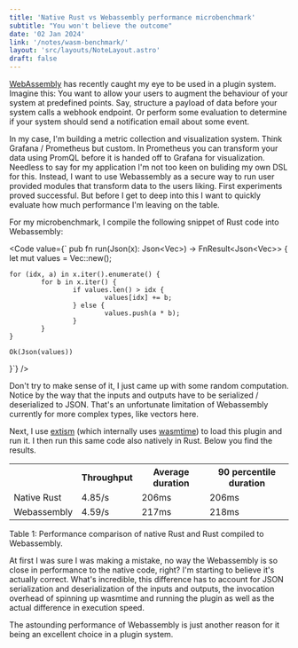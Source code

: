 ```yaml
---
title: 'Native Rust vs Webassembly performance microbenchmark'
subtitle: "You won't believe the outcome"
date: '02 Jan 2024'
link: '/notes/wasm-benchmark/'
layout: 'src/layouts/NoteLayout.astro'
draft: false
---
```



[WebAssembly](https://developer.mozilla.org/en-US/docs/WebAssembly) has recently caught
my eye to be used in a plugin system. Imagine this: You want to allow your users to augment the
behaviour of your system at predefined points. Say, structure a payload of data before your system
calls a webhook endpoint. Or perform some evaluation to determine if your system should send a
notification email about some event.

In my case, I'm building a metric collection and visualization system. Think Grafana /
Prometheus but custom. In Prometheus you can transform your data using PromQL before it is
handed off to Grafana for visualization. Needless to say for my application I'm not too keen
on buliding my own DSL for this. Instead, I want to use Webassembly as a secure way to run
user provided modules that transform data to the users liking. First experiments proved
successful. But before I get to deep into this I want to quickly evaluate how much performance
I'm leaving on the table.

For my microbenchmark, I compile the following snippet of Rust code into Webassembly:

<Code
	value={`
pub fn run(Json(x): Json<Vec<i64>>) -> FnResult<Json<Vec<i64>>> {
		let mut values = Vec::new();

    for (idx, a) in x.iter().enumerate() {
    		for b in x.iter() {
    				if values.len() > idx {
    						values[idx] += b;
    				} else {
    						values.push(a * b);
    				}
    		}
    }

    Ok(Json(values))

}`}
/>

Don't try to make sense of it, I just came up with some random computation. Notice by the way that
the inputs and outputs have to be serialized / deserialized to JSON. That's an unfortunate
limitation of Webassembly currently for more complex types, like vectors here.

Next, I use [extism](https://github.com/extism/extism) (which internally uses
[wasmtime](https://github.com/bytecodealliance/wasmtime)) to load this plugin and run it.
I then run this same code also natively in Rust. Below you find the results.

<div class="md:w-full mx-auto">
	<Table>
		<tr class="border-b border-black dark:border-white">
			<th class="text-left"></th>
			<th class="text-right">Throughput</th>
			<th class="text-right">Average duration</th>
			<th class="text-right">90 percentile duration</th>
		</tr>
		<tr>
			<td class="text-left">Native Rust</td>
			<td class="text-right">4.85/s</td>
			<td class="text-right">206ms</td>
			<td class="text-right">206ms</td>
		</tr>
		<tr>
			<td class="text-left">Webassembly</td>
			<td class="text-right">4.59/s</td>
			<td class="text-right">217ms</td>
			<td class="text-right">218ms</td>
		</tr>
	</Table>
</div>
<div class="pt-4 pb-6 text-center text-gray-800 dark:text-gray-100 text-sm italic font-serif">
	Table 1: Performance comparison of native Rust and Rust compiled to Webassembly.
</div>

At first I was sure I was making a mistake, no way the Webassembly is so close in performance to
the native code, right? I'm starting to believe it's actually correct. What's incredible, this
difference has to account for JSON serialization and deserialization of the inputs and outputs,
the invocation overhead of spinning up wasmtime and running the plugin as well as the actual
difference in execution speed.

The astounding performance of Webassembly is just another reason for it being an excellent choice
in a plugin system.
